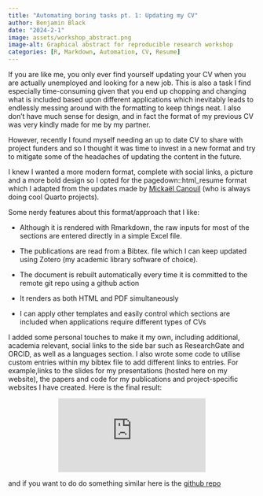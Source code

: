 ```yaml
---
title: "Automating boring tasks pt. 1: Updating my CV"
author: Benjamin Black
date: "2024-2-1"
image: assets/workshop_abstract.png
image-alt: Graphical abstract for reproducible research workshop
categories: [R, Markdown, Automation, CV, Resume]
---
```


If you are like me, you only ever find yourself updating your CV when you are actually unemployed and looking for a new job. This is also a task I find especially time-consuming given that you end up chopping and changing what is included based upon different applications which inevitably leads to endlessly messing around with the formatting to keep things neat. I also don't have much sense for design, and in fact the format of my previous CV was very kindly made for me by my partner.

However, recently I found myself needing an up to date CV to share with project funders and so I thought it was time to invest in a new format and try to mitigate some of the headaches of updating the content in the future.

I knew I wanted a more modern format, complete with social links, a picture and a more bold design so I opted for the pagedown::html_resume format which I adapted from the updates made by [Mickaël Canouil](https://github.com/mcanouil) (who is always doing cool Quarto projects).

Some nerdy features about this format/approach that I like:

-   Although it is rendered with Rmarkdown, the raw inputs for most of the sections are entered directly in a simple Excel file.

-   The publications are read from a Bibtex. file which I can keep updated using Zotero (my academic library software of choice).

-   The document is rebuilt automatically every time it is committed to the remote git repo using a github action

-   It renders as both HTML and PDF simultaneously

-   I can apply other templates and easily control which sections are included when applications require different types of CVs

I added some personal touches to make it my own, including additional, academia relevant, social links to the side bar such as ResearchGate and ORCID, as well as a languages section. I also wrote some code to utilise custom entries within my bibtex file to add different links to entries. For example,links to the slides for my presentations (hosted here on my website), the papers and code for my publications and project-specific websites I have created. Here is the final result:

```{=html}
<div class="embed-container">
  <p align="center"><iframe src= "https://blenback.github.io/curriculum-vitae/" style="border: 0.5px" ></iframe
  /p>
</div>
```
and if you want to do do something similar here is the [github repo]()
